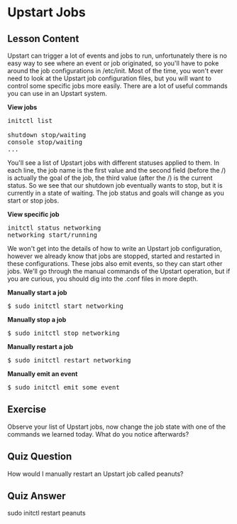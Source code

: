 # Upstart Jobs

## Lesson Content

Upstart can trigger a lot of events and jobs to run, unfortunately there is no easy way to see where an event or job originated, so you'll have to poke around the job configurations in /etc/init. Most of the time, you won't ever need to look at the Upstart job configuration files, but you will want to control some specific jobs more easily. There are a lot of useful commands you can use in an Upstart system. 

<b>View jobs</b>

<pre>
initctl list

shutdown stop/waiting
console stop/waiting
...
</pre>

You'll see a list of Upstart jobs with different statuses applied to them. In each line, the job name is the first value and the second field (before the /) is actually the goal of the job, the third value (after the /) is the current status. So we see that our shutdown job eventually wants to stop, but it is currently in a state of waiting. The job status and goals will change as you start or stop jobs. 

<b>View specific job</b>

<pre>
initctl status networking
networking start/running
</pre>

We won't get into the details of how to write an Upstart job configuration, however we already know that jobs are stopped, started and restarted in these configurations. These jobs also emit events, so they can start other jobs. We'll go through the manual commands of the Upstart operation, but if you are curious, you should dig into the .conf files in more depth.

<b>Manually start a job</b>

<pre>$ sudo initctl start networking</pre>

<b>Manually stop a job</b>

<pre>$ sudo initctl stop networking</pre>

<b>Manually restart a job</b>

<pre>$ sudo initctl restart networking</pre>

<b>Manually emit an event</b>

<pre>$ sudo initctl emit some_event</pre>

## Exercise

Observe your list of Upstart jobs, now change the job state with one of the commands we learned today. What do you notice afterwards?

## Quiz Question

How would I manually restart an Upstart job called peanuts?

## Quiz Answer

sudo initctl restart peanuts
